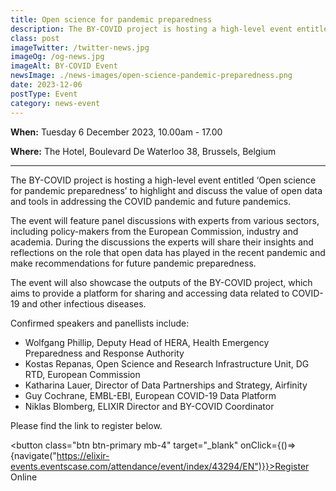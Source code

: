 ```yaml
---
title: Open science for pandemic preparedness
description: The BY-COVID project is hosting a high-level event entitled ‘Open science for pandemic preparedness’ to highlight and discuss the value of open data and tools in addressing the COVID pandemic and future pandemics. 
class: post
imageTwitter: /twitter-news.jpg
imageOg: /og-news.jpg
imageAlt: BY-COVID Event
newsImage: ./news-images/open-science-pandemic-preparedness.png
date: 2023-12-06
postType: Event
category: news-event
---
```



**When:** Tuesday 6 December 2023, 10.00am - 17.00
 
**Where:** The Hotel, Boulevard De Waterloo 38, Brussels, Belgium

<hr />

The BY-COVID project is hosting a high-level event entitled ‘Open science for pandemic preparedness’ to highlight and discuss the value of open data and tools in addressing the COVID pandemic and future pandemics. 

The event will feature panel discussions with experts from various sectors, including  policy-makers from the European Commission, industry and academia. During the discussions the experts will share their insights and reflections on the role that open data has played in the recent pandemic and make recommendations for future pandemic preparedness.  

The event will also showcase the outputs of the BY-COVID project, which aims to provide a platform for sharing and accessing data related to COVID-19 and other infectious diseases. 

Confirmed speakers and panellists include:

* Wolfgang Phillip, Deputy Head of HERA, Health Emergency Preparedness and Response Authority
* Kostas Repanas, Open Science and Research Infrastructure Unit, DG RTD, European Commission 
* Katharina Lauer, Director of Data Partnerships and Strategy, Airfinity 
* Guy Cochrane, EMBL-EBI, European COVID-19 Data Platform 
* Niklas Blomberg, ELIXIR Director and BY-COVID Coordinator


Please find the link to register below.

<button class="btn btn-primary mb-4" target="_blank" onClick={()=>{navigate("https://elixir-events.eventscase.com/attendance/event/index/43294/EN")}}>Register Online</button>



